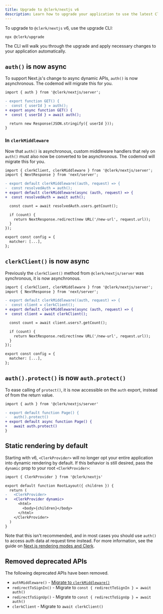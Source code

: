 ```yaml
---
title: Upgrade to @clerk/nextjs v6
description: Learn how to upgrade your application to use the latest Clerk Next.js SDK with support for Next.js 15.
---
```


To upgrade to `@clerk/nextjs` v6, use the upgrade CLI:

```bash {{ filename: 'terminal' }}
npx @clerk/upgrade
```

The CLI will walk you through the upgrade and apply necessary changes to your application automatically.

## `auth()` is now async

To support Next.js's change to async dynamic APIs, `auth()` is now asynchronous. The codemod will migrate this for you.

```diff
import { auth } from '@clerk/nextjs/server';

- export function GET() {
-  const { userId } = auth();
+ export async function GET() {
+  const { userId } = await auth();

  return new Response(JSON.stringify({ userId }));
}
```

### In `clerkMiddleware`

Now that `auth()` is asynchronous, custom middleware handlers that rely on `auth()` must also now be converted to be asynchronous. The codemod will migrate this for you.

```diff
import { clerkClient, clerkMiddleware } from '@clerk/nextjs/server';
import { NextResponse } from 'next/server';

- export default clerkMiddleware((auth, request) => {
-  const resolvedAuth = auth();
+ export default clerkMiddleware(async (auth, request) => {
+  const resolvedAuth = await auth();

  const count = await resolvedAuth.users.getCount();

  if (count) {
    return NextResponse.redirect(new URL('/new-url', request.url));
  }
});

export const config = {
  matcher: [...],
};
```

## `clerkClient()` is now async

Previously the `clerkClient()` method from `@clerk/nextjs/server` was synchronous, it is now asynchronous.

```diff
import { clerkClient, clerkMiddleware } from '@clerk/nextjs/server';
import { NextResponse } from 'next/server';

- export default clerkMiddleware((auth, request) => {
-  const client = clerkClient();
+ export default clerkMiddleware(async (auth, request) => {
+  const client = await clerkClient();

  const count = await client.users?.getCount();

  if (count) {
    return NextResponse.redirect(new URL('/new-url', request.url));
  }
});

export const config = {
  matcher: [...],
};
```

## `auth().protect()` is now `auth.protect()`

To ease calling of `protect()`, it is now accessible on the `auth` export, instead of from the return value.

```diff
import { auth } from '@clerk/nextjs/server'

- export default function Page() {
-   auth().protect()
+ export default async function Page() {
+   await auth.protect()
}
```

## Static rendering by default

Starting with v6, `<ClerkProvider>` will no longer opt your entire application into dynamic rendering by default. If this behavior is still desired, pass the `dynamic` prop to your root `<ClerkProvider>`:

```diff
import { ClerkProvider } from '@clerk/nextjs'

export default function RootLayout({ children }) {
  return (
-   <ClerkProvider>
+   <ClerkProvider dynamic>
      <html>
        <body>{children}</body>
      </html>  
    </ClerkProvider>
  )
}
```

Note that this isn't recommended, and in most cases you should use `auth()` to access auth data at request time instead. For more information, see the guide on [Next.js rendering modes and Clerk](/docs/references/nextjs/rendering-modes).

## Removed deprecated APIs

The following deprecated APIs have been removed.

- `authMiddleware()` - [Migrate to `clerkMiddleware()`](http://localhost:3000/docs/upgrade-guides/core-2/nextjs#migrating-to-clerk-middleware)
- `redirectToSignIn()` - Migrate to `const { redirectToSignIn } = await auth()`
- `redirectToSignUp()` - Migrate to `const { redirectToSignUp } = await auth()`
- `clerkClient` - Migrate to `await clerkClient()`
